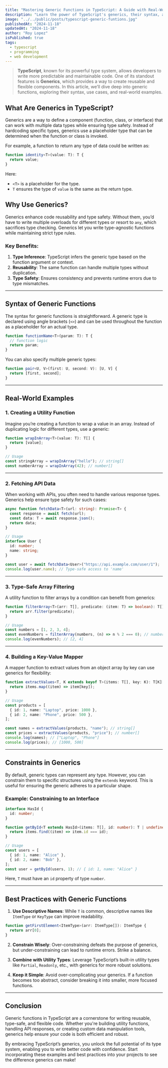 ```yaml
---
title: "Mastering Generic Functions in TypeScript: A Guide with Real-World Examples"
description: "Learn the power of TypeScript's generics, their syntax, and real-world use cases. Improve code reusability, type safety, and maintainability with practical examples."
image: "../../public/posts/typescript-generic-funtions.jpg"
publishedAt: "2024-11-18"
updatedAt: "2024-11-18"
author: "Roy Lopez"
isPublished: true
tags:
  - typescript
  - programming
  - web development
---
```


> **TypeScript**, known for its powerful type system, allows developers to write more predictable and maintainable code. One of its standout features is **Generics**, which provides a way to create reusable and flexible components. In this article, we’ll dive deep into generic functions, exploring their syntax, use cases, and real-world examples.

## What Are Generics in TypeScript?

Generics are a way to define a component (function, class, or interface) that can work with multiple data types while ensuring type safety. Instead of hardcoding specific types, generics use a placeholder type that can be determined when the function or class is invoked.

For example, a function to return any type of data could be written as:

```typescript
function identity<T>(value: T): T {
  return value;
}
```

Here:

- `<T>` is a placeholder for the type.
- `T` ensures the type of `value` is the same as the return type.

## Why Use Generics?

Generics enhance code reusability and type safety. Without them, you’d have to write multiple overloads for different types or resort to `any`, which sacrifices type checking. Generics let you write type-agnostic functions while maintaining strict type rules.

### Key Benefits:

1. **Type Inference**: TypeScript infers the generic type based on the function argument or context.
2. **Reusability**: The same function can handle multiple types without duplication.
3. **Type Safety**: Ensures consistency and prevents runtime errors due to type mismatches.

---

## Syntax of Generic Functions

The syntax for generic functions is straightforward. A generic type is declared using angle brackets (`<>`) and can be used throughout the function as a placeholder for an actual type.

```typescript
function functionName<T>(param: T): T {
  // function logic
  return param;
}
```

You can also specify multiple generic types:

```typescript
function pair<U, V>(first: U, second: V): [U, V] {
  return [first, second];
}
```

---

## Real-World Examples

### 1. Creating a Utility Function

Imagine you’re creating a function to wrap a value in an array. Instead of duplicating logic for different types, use a generic:

```typescript
function wrapInArray<T>(value: T): T[] {
  return [value];
}

// Usage
const stringArray = wrapInArray("hello"); // string[]
const numberArray = wrapInArray(42); // number[]
```

---

### 2. Fetching API Data

When working with APIs, you often need to handle various response types. Generics help ensure type safety for such cases:

```typescript
async function fetchData<T>(url: string): Promise<T> {
  const response = await fetch(url);
  const data: T = await response.json();
  return data;
}

// Usage
interface User {
  id: number;
  name: string;
}

const user = await fetchData<User>("https://api.example.com/user/1");
console.log(user.name); // Type-safe access to 'name'
```

---

### 3. Type-Safe Array Filtering

A utility function to filter arrays by a condition can benefit from generics:

```typescript
function filterArray<T>(arr: T[], predicate: (item: T) => boolean): T[] {
  return arr.filter(predicate);
}

// Usage
const numbers = [1, 2, 3, 4];
const evenNumbers = filterArray(numbers, (n) => n % 2 === 0); // number[]
console.log(evenNumbers); // [2, 4]
```

---

### 4. Building a Key-Value Mapper

A mapper function to extract values from an object array by key can use generics for flexibility:

```typescript
function extractValues<T, K extends keyof T>(items: T[], key: K): T[K][] {
  return items.map((item) => item[key]);
}

// Usage
const products = [
  { id: 1, name: "Laptop", price: 1000 },
  { id: 2, name: "Phone", price: 500 },
];

const names = extractValues(products, "name"); // string[]
const prices = extractValues(products, "price"); // number[]
console.log(names); // ["Laptop", "Phone"]
console.log(prices); // [1000, 500]
```

---

## Constraints in Generics

By default, generic types can represent any type. However, you can constrain them to specific structures using the `extends` keyword. This is useful for ensuring the generic adheres to a particular shape.

### Example: Constraining to an Interface

```typescript
interface HasId {
  id: number;
}

function getById<T extends HasId>(items: T[], id: number): T | undefined {
  return items.find((item) => item.id === id);
}

// Usage
const users = [
  { id: 1, name: "Alice" },
  { id: 2, name: "Bob" },
];
const user = getById(users, 1); // { id: 1, name: "Alice" }
```

Here, `T` must have an `id` property of type `number`.

---

## Best Practices with Generic Functions

1. **Use Descriptive Names**: While `T` is common, descriptive names like `ItemType` or `KeyType` can improve readability.

```typescript
function getFirstElement<ItemType>(arr: ItemType[]): ItemType {
  return arr[0];
}
```

2. **Constrain Wisely**: Over-constraining defeats the purpose of generics, but under-constraining can lead to runtime errors. Strike a balance.

3. **Combine with Utility Types**: Leverage TypeScript’s built-in utility types like `Partial`, `Readonly`, etc., with generics for more robust solutions.

4. **Keep it Simple**: Avoid over-complicating your generics. If a function becomes too abstract, consider breaking it into smaller, more focused functions.

---

## Conclusion

Generic functions in TypeScript are a cornerstone for writing reusable, type-safe, and flexible code. Whether you're building utility functions, handling API responses, or creating custom data manipulation tools, generics help ensure your code is both efficient and robust.

By embracing TypeScript’s generics, you unlock the full potential of its type system, enabling you to write better code with confidence. Start incorporating these examples and best practices into your projects to see the difference generics can make!
